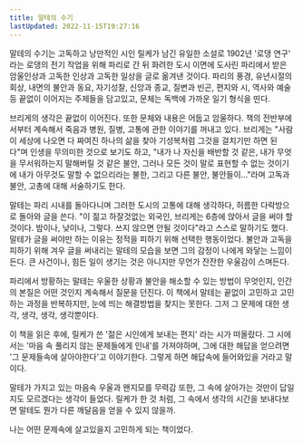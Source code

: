 ```yaml
---
title: 말테의 수기
lastUpdated: 2022-11-15T19:27:16
---
```



<Bookmark image="https://shopping-phinf.pstatic.net/main_3249075/32490758943.20230815080505.jpg" url="https://search.shopping.naver.com/book/catalog/32490758943" description="라이너 마리아 릴케의 유일한 장편 소설 『말테의 수기』는 한 젊은이가 홀로 대도시 파리에서 보고 느끼는 체험과 사색 등을 일기체로 그린 작품이다. 질보다 양이 판치는 대도시의 공포스러운 체험에서 우러난 기록을 통해 독자는 어찌할 바 모르고 빈곤과 죽음과 공포의 주위를 끊임없이 맴도는 인간상과 마주치게 될 것이다.
　"/>

말테의 수기는 고독하고 낭만적인 시인 릴케가 남긴 유일한 소설로 1902년 '로댕 연구' 라는 로댕의 전기 작업을 위해 파리로 간 뒤 화려한 도시 이면에 도사린 파리에서 받은 암울인상과 고독한 인상과 고독한 일상을 글로 옮겨낸 것이다. 파리의 풍경, 유년시절의 회상, 내면의 불안과 동요, 자기성찰, 신앙과 종교, 질변과 빈곤, 편지와 시, 역사와 예술 등 끝없이 이어지는 주제들을 담고있고, 문체는 독백에 가까운 일기 형식을 띤다.

브리게의 생각은 끝없이 이어진다. 또한 문체와 내용은 어둡고 암울하다. 책의 전반부에서부터 계속해서 죽음과 병원, 질병, 고통에 관한 이야기를 꺼내고 있다. 브리게는 "사람이 세상에 나오면 다 짜여진 하나의 삶을 찾아 기성복처럼 그것을 걸치기만 하면 된다"며 인생을 무의미한 것으로 보기도 하고, "내가 나 자신을 배반할 것 같은, 내가 무엇을 무서워하는지 말해버릴 것 같은 불안, 그러나 모든 것이 말로 표현할 수 없는 것이기에 내가 아무것도 말할 수 없으리라는 불한, 그리고 다른 불안, 불안들이..."라며 고독과 불안, 고총에 대해 서술하기도 한다.

말테는 파리 시내를 돌아다니며 그러한 도시의 고통에 대해 생각하다, 허름한 다락방으로 돌아와 글을 쓴다. "이 젊고 하잘것없는 외국인, 브리게는 6층에 앉아서 글을 써야 할 것이다. 밤이나, 낮이나, 그렇다. 쓰지 않으면 안될 것이다"라고 스스로 말하기도 했다. 말테가 글을 써야만 하는 이유는 정적을 피하기 위해 선택한 행동이었다. 불안과 고독을 피하기 위해 겨우 글을 써내리는 말테의 모습을 보면 그의 감정이 나에게 와닿는 느낌이 든다. 큰 사건이나, 힘든 일이 생기는 것은 아니지만 무언가 잔잔한 우울감이 스며든다.

파리에서 방황하는 말테는 우울한 상황과 불안을 해소할 수 있는 방법이 무엇인지, 인간의 본질은 어떤 것인지 계속해서 질문을 던진다. 이 책에서 말테는 끝없이 고민하고 고민하는 과정을 반복하지만, 눈에 띄는 해결방법을 찾지는 못한다. 그저 그 문제에 대한 생각, 생각, 생각, 생각뿐이다.

이 책을 읽은 후에, 릴케가 쓴 '젊은 시인에게 보내는 편지' 라는 시가 떠올랐다. 그 시에서는 '마음 속 풀리지 않는 문제들에게 인내'를 가져야하며, 그에 대한 해답을 얻으려면 '그 문제들속에 살아야한다'고 이야기한다. 그렇게 하면 해답속에 들어와있을 거라고 말이다.

말테가 가지고 있는 마음속 우울과 왠지모를 무력감 또한, 그 속에 살아가는 것만이 답일지도 모르겠다는 생각이 들었다. 릴케가 한 것 처럼, 그 속에서 생각의 시간을 보내다보면 말테도 뭔가 다른 깨달음을 얻을 수 있지 않을까.

나는 어떤 문제속에 살고있을지 고민하게 되는 책이었다.